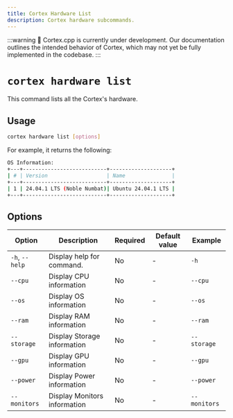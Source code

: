 ```yaml
---
title: Cortex Hardware List
description: Cortex hardware subcommands.
---
```


:::warning
🚧 Cortex.cpp is currently under development. Our documentation outlines the intended behavior of Cortex, which may not yet be fully implemented in the codebase.
:::

# `cortex hardware list`

This command lists all the Cortex's hardware.



## Usage

```bash
cortex hardware list [options]
```
For example, it returns the following:
```bash
OS Information:
+---+---------------------------+--------------------+
| # | Version                   | Name               |
+---+---------------------------+--------------------+
| 1 | 24.04.1 LTS (Noble Numbat)| Ubuntu 24.04.1 LTS |
+---+---------------------------+--------------------+
```

## Options

| Option                    | Description                                        | Required | Default value | Example              |
|---------------------------|----------------------------------------------------|----------|---------------|----------------------|
| `-h`, `--help`            | Display help for command.                          | No       | -             | `-h`                 |
|`--cpu`                    | Display CPU information                            | No       | -             | `--cpu`              |
|`--os`                     | Display OS information                             | No       | -             | `--os`               |
|`--ram`                    | Display RAM information                            | No       | -             | `--ram`              |
|`--storage`                | Display Storage information                        | No       | -             | `--storage`          |
|`--gpu`                    | Display GPU information                            | No       | -             | `--gpu`              |
|`--power`                  | Display Power information                          | No       | -             | `--power`            |
|`--monitors`               | Display Monitors information                       | No       | -             | `--monitors`         |

